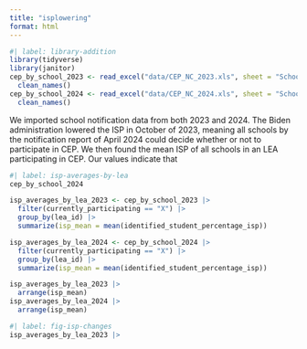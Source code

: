 ```yaml
---
title: "isplowering"
format: html
---
```


```r
#| label: library-addition
library(tidyverse)
library(janitor)
cep_by_school_2023 <- read_excel("data/CEP_NC_2023.xls", sheet = "School Notification Report",skip = 3) |> 
  clean_names()
cep_by_school_2024 <- read_excel("data/CEP_NC_2024.xls", sheet = "School Notification Report",skip = 3) |> 
  clean_names()
```

We imported school notification data from both 2023 and 2024. The Biden administration lowered the ISP in October of 2023, meaning all schools by the notification report of April 2024 could decide whether or not to participate in CEP. We then found the mean ISP of all schools in an LEA participating in CEP. Our values indicate that 

```r
#| label: isp-averages-by-lea
cep_by_school_2024

isp_averages_by_lea_2023 <- cep_by_school_2023 |> 
  filter(currently_participating == "X") |> 
  group_by(lea_id) |> 
  summarize(isp_mean = mean(identified_student_percentage_isp))

isp_averages_by_lea_2024 <- cep_by_school_2024 |> 
  filter(currently_participating == "X") |> 
  group_by(lea_id) |> 
  summarize(isp_mean = mean(identified_student_percentage_isp))

isp_averages_by_lea_2023 |> 
  arrange(isp_mean)
isp_averages_by_lea_2024 |> 
  arrange(isp_mean)
```

```r
#| label: fig-isp-changes
isp_averages_by_lea_2023 |> 
  
```



